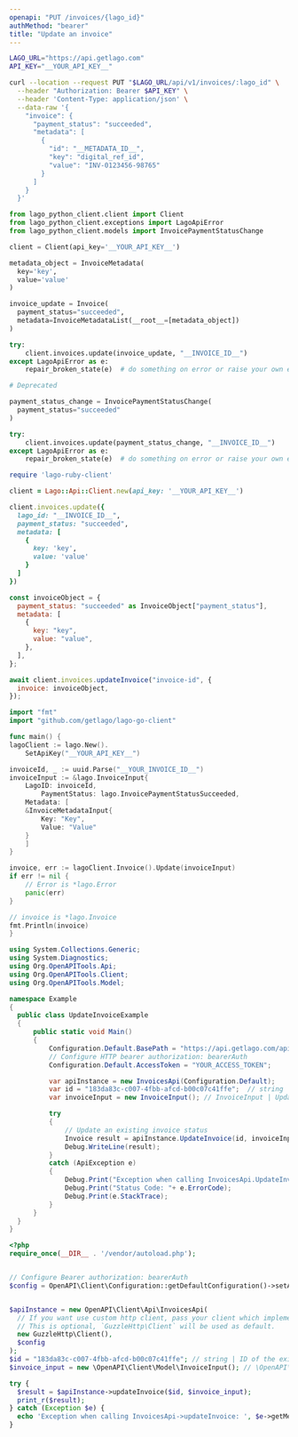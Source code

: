 ```yaml
---
openapi: "PUT /invoices/{lago_id}"
authMethod: "bearer"
title: "Update an invoice"
---
```


<RequestExample>

```bash cURL
LAGO_URL="https://api.getlago.com"
API_KEY="__YOUR_API_KEY__"

curl --location --request PUT "$LAGO_URL/api/v1/invoices/:lago_id" \
  --header "Authorization: Bearer $API_KEY" \
  --header 'Content-Type: application/json' \
  --data-raw '{
    "invoice": {
      "payment_status": "succeeded",
      "metadata": [
        {
          "id": "__METADATA_ID__",
          "key": "digital_ref_id",
          "value": "INV-0123456-98765"
        }
      ]
    }
  }'
```

```python Python
from lago_python_client.client import Client
from lago_python_client.exceptions import LagoApiError
from lago_python_client.models import InvoicePaymentStatusChange

client = Client(api_key='__YOUR_API_KEY__')

metadata_object = InvoiceMetadata(
  key='key',
  value='value'
)

invoice_update = Invoice(
  payment_status="succeeded",
  metadata=InvoiceMetadataList(__root__=[metadata_object])
)

try:
    client.invoices.update(invoice_update, "__INVOICE_ID__")
except LagoApiError as e:
    repair_broken_state(e)  # do something on error or raise your own exception

# Deprecated

payment_status_change = InvoicePaymentStatusChange(
  payment_status="succeeded"
)

try:
    client.invoices.update(payment_status_change, "__INVOICE_ID__")
except LagoApiError as e:
    repair_broken_state(e)  # do something on error or raise your own exception
```

```ruby Ruby
require 'lago-ruby-client'

client = Lago::Api::Client.new(api_key: '__YOUR_API_KEY__')

client.invoices.update({
  lago_id: "__INVOICE_ID__",
  payment_status: "succeeded",
  metadata: [
    {
      key: 'key',
      value: 'value'
    }
  ]
})
```

```js Javascript
const invoiceObject = {
  payment_status: "succeeded" as InvoiceObject["payment_status"],
  metadata: [
    {
      key: "key",
      value: "value",
    },
  ],
};

await client.invoices.updateInvoice("invoice-id", {
  invoice: invoiceObject,
});
```

```go Go
import "fmt"
import "github.com/getlago/lago-go-client"

func main() {
lagoClient := lago.New().
    SetApiKey("__YOUR_API_KEY__")

invoiceId, _ := uuid.Parse("__YOUR_INVOICE_ID__")
invoiceInput := &lago.InvoiceInput{
    LagoID: invoiceId,
        PaymentStatus: lago.InvoicePaymentStatusSucceeded,
    Metadata: [
    &InvoiceMetadataInput{
        Key: "Key",
        Value: "Value"
    }
    ]
}

invoice, err := lagoClient.Invoice().Update(invoiceInput)
if err != nil {
    // Error is *lago.Error
    panic(err)
}

// invoice is *lago.Invoice
fmt.Println(invoice)
}
```

```csharp C#
using System.Collections.Generic;
using System.Diagnostics;
using Org.OpenAPITools.Api;
using Org.OpenAPITools.Client;
using Org.OpenAPITools.Model;

namespace Example
{
  public class UpdateInvoiceExample
  {
      public static void Main()
      {
          Configuration.Default.BasePath = "https://api.getlago.com/api/v1";
          // Configure HTTP bearer authorization: bearerAuth
          Configuration.Default.AccessToken = "YOUR_ACCESS_TOKEN";

          var apiInstance = new InvoicesApi(Configuration.Default);
          var id = "183da83c-c007-4fbb-afcd-b00c07c41ffe";  // string | ID of the existing Lago Invoice
          var invoiceInput = new InvoiceInput(); // InvoiceInput | Update an existing invoice

          try
          {
              // Update an existing invoice status
              Invoice result = apiInstance.UpdateInvoice(id, invoiceInput);
              Debug.WriteLine(result);
          }
          catch (ApiException e)
          {
              Debug.Print("Exception when calling InvoicesApi.UpdateInvoice: " + e.Message );
              Debug.Print("Status Code: "+ e.ErrorCode);
              Debug.Print(e.StackTrace);
          }
      }
  }
}
```

```php PHP
<?php
require_once(__DIR__ . '/vendor/autoload.php');


// Configure Bearer authorization: bearerAuth
$config = OpenAPI\Client\Configuration::getDefaultConfiguration()->setAccessToken('YOUR_ACCESS_TOKEN');


$apiInstance = new OpenAPI\Client\Api\InvoicesApi(
  // If you want use custom http client, pass your client which implements `GuzzleHttp\ClientInterface`.
  // This is optional, `GuzzleHttp\Client` will be used as default.
  new GuzzleHttp\Client(),
  $config
);
$id = "183da83c-c007-4fbb-afcd-b00c07c41ffe"; // string | ID of the existing Lago Invoice
$invoice_input = new \OpenAPI\Client\Model\InvoiceInput(); // \OpenAPI\Client\Model\InvoiceInput | Update an existing invoice

try {
  $result = $apiInstance->updateInvoice($id, $invoice_input);
  print_r($result);
} catch (Exception $e) {
  echo 'Exception when calling InvoicesApi->updateInvoice: ', $e->getMessage(), PHP_EOL;
}
```

</RequestExample>
